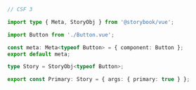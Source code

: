 ```ts
// CSF 3

import type { Meta, StoryObj } from '@storybook/vue';

import Button from './Button.vue';

const meta: Meta<typeof Button> = { component: Button };
export default meta;

type Story = StoryObj<typeof Button>;

export const Primary: Story = { args: { primary: true } };
```
